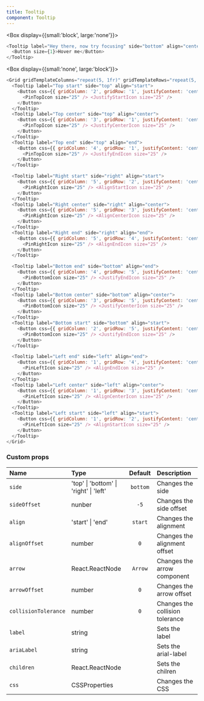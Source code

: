 ```yaml
---
title: Tooltip
component: Tooltip
---
```


<Box display={{small:'block', large:'none'}}>

```js live=true
<Tooltip label="Hey there, now try focusing" side="bottom" align="center">
  <Button size={1}>Hover me</Button>
</Tooltip>
```

</Box>

<Box display={{small:'none', large:'block'}}>

```js live=true
<Grid gridTemplateColumns="repeat(5, 1fr)" gridTemplateRows="repeat(5, 1fr)">
  <Tooltip label="Top start" side="top" align="start">
    <Button css={{ gridColumn: '2', gridRow: '1', justifyContent: 'center' }} m={1} size={1}>
      <PinTopIcon size="25" /> <JustifyStartIcon size="25" />
    </Button>
  </Tooltip>
  <Tooltip label="Top center" side="top" align="center">
    <Button css={{ gridColumn: '3', gridRow: '1', justifyContent: 'center' }} m={1} size={1}>
      <PinTopIcon size="25" /> <JustifyCenterIcon size="25" />
    </Button>
  </Tooltip>
  <Tooltip label="Top end" side="top" align="end">
    <Button css={{ gridColumn: '4', gridRow: '1', justifyContent: 'center' }} m={1} size={1}>
      <PinTopIcon size="25" /> <JustifyEndIcon size="25" />
    </Button>
  </Tooltip>

  <Tooltip label="Right start" side="right" align="start">
    <Button css={{ gridColumn: '5', gridRow: '2', justifyContent: 'center' }} m={1} size={1}>
      <PinRightIcon size="25" /> <AlignStartIcon size="25" />
    </Button>
  </Tooltip>
  <Tooltip label="Right center" side="right" align="center">
    <Button css={{ gridColumn: '5', gridRow: '3', justifyContent: 'center' }} m={1} size={1}>
      <PinRightIcon size="25" /> <AlignCenterIcon size="25" />
    </Button>
  </Tooltip>
  <Tooltip label="Right end" side="right" align="end">
    <Button css={{ gridColumn: '5', gridRow: '4', justifyContent: 'center' }} m={1} size={1}>
      <PinRightIcon size="25" /> <AlignEndIcon size="25" />
    </Button>
  </Tooltip>

  <Tooltip label="Bottom end" side="bottom" align="end">
    <Button css={{ gridColumn: '4', gridRow: '5', justifyContent: 'center' }} m={1} size={1}>
      <PinBottomIcon size="25" /> <JustifyEndIcon size="25" />
    </Button>
  </Tooltip>
  <Tooltip label="Bottom center" side="bottom" align="center">
    <Button css={{ gridColumn: '3', gridRow: '5', justifyContent: 'center' }} m={1} size={1}>
      <PinBottomIcon size="25" /> <JustifyCenterIcon size="25" />
    </Button>
  </Tooltip>
  <Tooltip label="Bottom start" side="bottom" align="start">
    <Button css={{ gridColumn: '2', gridRow: '5', justifyContent: 'center' }} m={1} size={1}>
      <PinBottomIcon size="25" /> <JustifyEndIcon size="25" />
    </Button>
  </Tooltip>

  <Tooltip label="Left end" side="left" align="end">
    <Button css={{ gridColumn: '1', gridRow: '4', justifyContent: 'center' }} m={1} size={1}>
      <PinLeftIcon size="25" /> <AlignEndIcon size="25" />
    </Button>
  </Tooltip>
  <Tooltip label="Left center" side="left" align="center">
    <Button css={{ gridColumn: '1', gridRow: '3', justifyContent: 'center' }} m={1} size={1}>
      <PinLeftIcon size="25" /> <AlignCenterIcon size="25" />
    </Button>
  </Tooltip>
  <Tooltip label="Left start" side="left" align="start">
    <Button css={{ gridColumn: '1', gridRow: '2', justifyContent: 'center' }} m={1} size={1}>
      <PinLeftIcon size="25" /> <AlignStartIcon size="25" />
    </Button>
  </Tooltip>
</Grid>
```

</Box>

### Custom props

| Name                 | Type                                   | Default  | Description                     |
| :------------------- | :------------------------------------- | :------: | :------------------------------ |
| `side`               | 'top' \| 'bottom' \| 'right' \| 'left' | `bottom` | Changes the side                |
| `sideOffset`         | nunber                                 |   `-5`   | Changes the side offset         |
| `align`              | 'start' \| 'end'                       | `start`  | Changes the alignment           |
| `alignOffset`        | number                                 |   `0`    | Changes the alignment offset    |
| `arrow`              | React.ReactNode                        | `Arrow`  | Changes the arrow component     |
| `arrowOffset`        | number                                 |   `0`    | Changes the arrow offset        |
| `collisionTolerance` | number                                 |   `0`    | Changes the collision tolerance |
| `label`              | string                                 |          | Sets the label                  |
| `ariaLabel`          | string                                 |          | Sets the arial-label            |
| `children`           | React.ReactNode                        |          | Sets the chilren                |
| `css`                | CSSProperties                          |          | Changes the CSS                 |
